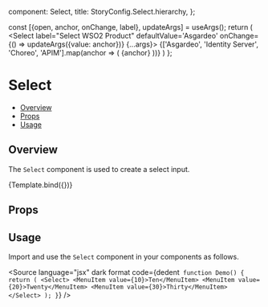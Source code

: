
  component: Select,
  title: StoryConfig.Select.hierarchy,
};

<Meta title={meta.title} component={meta.component} />

  const [{open, anchor, onChange, label}, updateArgs] = useArgs();
  return (
    <FormControl fullWidth margin="dense">
      <Select label="Select WSO2 Product" defaultValue='Asgardeo' onChange={() => updateArgs({value: anchor})} {...args}>
        {['Asgardeo', 'Identity Server', 'Choreo', 'APIM'].map(anchor => (
          <MenuItem key={anchor} value={anchor}>
            {anchor}
          </MenuItem>
        ))}
      </Select>
    </FormControl>
  )
};

# Select

- [Overview](#overview)
- [Props](#props)
- [Usage](#usage)

## Overview

The `Select` component is used to create a select input.

<Canvas>
  <Story
    name="Overview"
  >
    {Template.bind({})}
  </Story>
</Canvas>

## Props

<ArgsTable story="Overview" />

## Usage

Import and use the `Select` component in your components as follows.

<Source
  language="jsx"
  dark
  format
  code={dedent`
function Demo() {
  return (
    <Select>
      <MenuItem value={10}>Ten</MenuItem>
      <MenuItem value={20}>Twenty</MenuItem>
      <MenuItem value={30}>Thirty</MenuItem>
    </Select>
  );
}`}
/>

